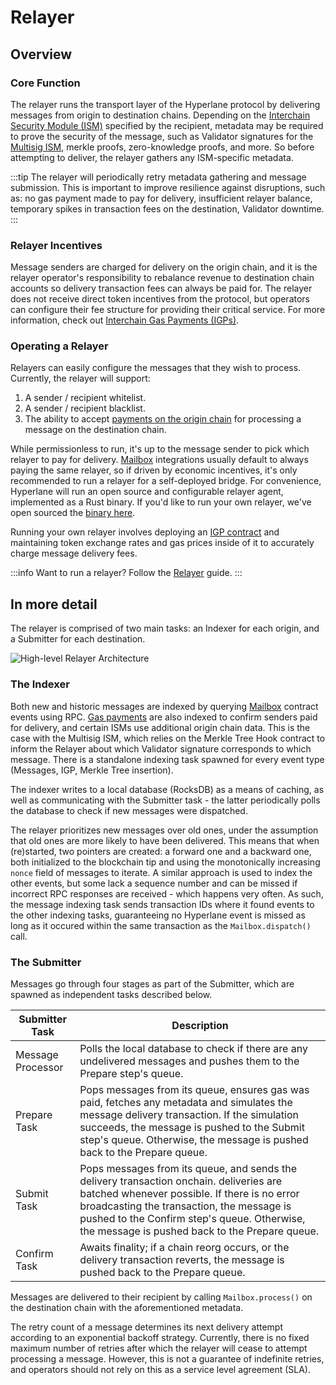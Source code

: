 # Relayer

## Overview

### Core Function
The relayer runs the transport layer of the Hyperlane protocol by delivering messages from origin to destination chains. Depending on the [Interchain Security Module (ISM)](../../reference/ISM/specify-your-ISM) specified by the recipient, metadata may be required to prove the security of the message, such as Validator signatures for the [Multisig ISM](../ISM/multisig-ISM.mdx), merkle proofs, zero-knowledge proofs, and more. So before attempting to deliver, the relayer gathers any ISM-specific metadata.

:::tip
The relayer will periodically retry metadata gathering and message submission. This is important to improve resilience against disruptions, such as: no gas payment made to pay for delivery, insufficient relayer balance, temporary spikes in transaction fees on the destination, Validator downtime.
:::

### Relayer Incentives
Message senders are charged for delivery on the origin chain, and it is the relayer operator's responsibility to rebalance revenue to destination chain accounts so delivery transaction fees can always be paid for. The relayer does not receive direct token incentives from the protocol, but operators can configure their fee structure for providing their critical service. For more information, check out [Interchain Gas Payments (IGPs)](../interchain-gas-payment.mdx).

### Operating a Relayer
Relayers can easily configure the messages that they wish to process. Currently, the relayer will support:

1. A sender / recipient whitelist.
2. A sender / recipient blacklist.
3. The ability to accept [payments on the origin chain](../../reference/messaging/send.mdx#quote-dispatch) for processing a message on the destination chain.

While permissionless to run, it's up to the message sender to pick which relayer to pay for delivery. [Mailbox](../mailbox.mdx) integrations usually default to always paying the same relayer, so if driven by economic incentives, it's only recommended to run a relayer for a self-deployed bridge. For convenience, Hyperlane will run an open source and configurable relayer agent, implemented as a Rust binary. If you'd like to run your own relayer, we've open sourced the [binary here](https://github.com/hyperlane-xyz/hyperlane-monorepo/tree/main/rust/agents/relayer).

Running your own relayer involves deploying an [IGP contract](../interchain-gas-payment.mdx) and maintaining token exchange rates and gas prices inside of it to accurately charge message delivery fees.

:::info
Want to run a relayer? Follow the [Relayer](../../operate/relayer/run-relayer.mdx) guide.
:::

## In more detail

The relayer is comprised of two main tasks: an Indexer for each origin, and a Submitter for each destination.

![High-level Relayer Architecture](/img/relayer-architecture-high-level.png)


### The Indexer
Both new and historic messages are indexed by querying [Mailbox](../mailbox.mdx) contract events using RPC. [Gas payments](../interchain-gas-payment.mdx) are also indexed to confirm senders paid for delivery, and certain ISMs use additional origin chain data. This is the case with the Multisig ISM, which relies on the Merkle Tree Hook contract to inform the Relayer about which Validator signature corresponds to which message. There is a standalone indexing task spawned for every event type (Messages, IGP, Merkle Tree insertion).

The indexer writes to a local database (RocksDB) as a means of caching, as well as communicating with the Submitter task - the latter periodically polls the database to check if new messages were dispatched.

The relayer prioritizes new messages over old ones, under the assumption that old ones are more likely to have been delivered. This means that when (re)started, two pointers are created: a forward one and a backward one, both initialized to the blockchain tip and using the monotonically increasing `nonce` field of messages to iterate. A similar approach is used to index the other events, but some lack a sequence number and can be missed if incorrect RPC responses are received - which happens very often. As such, the message indexing task sends transaction IDs where it found events to the other indexing tasks, guaranteeing no Hyperlane event is missed as long as it occured within the same transaction as the `Mailbox.dispatch()` call.

### The Submitter

Messages go through four stages as part of the Submitter, which are spawned as independent tasks described below.

<table>
  <thead>
    <tr>
      <th>Submitter Task</th>
      <th>Description</th>
    </tr>
  </thead>
  <tbody>
    <tr>
      <td>Message Processor</td>
      <td>Polls the local database to check if there are any undelivered messages and pushes them to the Prepare step's queue.</td>
    </tr>
    <tr>
      <td>Prepare Task</td>
      <td>
        Pops messages from its queue, ensures gas was paid, fetches any metadata and simulates the message delivery transaction. If the simulation succeeds, the message is pushed to the Submit step's queue. Otherwise, the message is pushed back to the Prepare queue.
      </td>
    </tr>
    <tr>
      <td>Submit Task</td>
      <td>
        Pops messages from its queue, and sends the delivery transaction onchain. deliveries are batched whenever possible. If there is no error broadcasting the transaction, the message is pushed to the Confirm step's queue. Otherwise, the message is pushed back to the Prepare queue.
      </td>
    </tr>
    <tr>
      <td>Confirm Task</td>
      <td>
        Awaits finality; if a chain reorg occurs, or the delivery transaction reverts, the message is pushed back to the Prepare queue.
      </td>
    </tr>
  </tbody>
</table>

Messages are delivered to their recipient by calling `Mailbox.process()` on the destination chain with the aforementioned metadata.

The retry count of a message determines its next delivery attempt according to an exponential backoff strategy. Currently, there is no fixed maximum number of retries after which the relayer will cease to attempt processing a message. However, this is not a guarantee of indefinite retries, and operators should not rely on this as a service level agreement (SLA).
